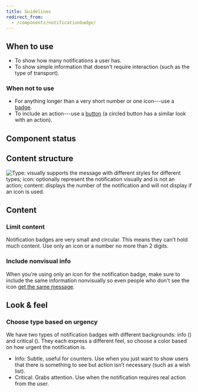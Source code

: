 ```yaml
---
title: Guidelines
redirect_from:
  - /components/notificationbadge/
---
```


<ReactExample exampleId="NotificationBadge-default" />

## When to use

- To show how many notifications a user has.
- To show simple information that doesn't require interaction (such as the type of transport).

### When not to use

- For anything longer than a very short number or one icon---use a [badge](/components/information/badge/).
- To include an action---use a [button](/components/action/button/)
  (a circled button has a similar look with an action).

## Component status

<ComponentStatus component="NotificationBadge" />

## Content structure

![Type: visually supports the message with different styles for different types; icon: optionally represent the notification visually and is not an action; content: displays the number of the notification and will not display if an icon is used.](fileId:4QJZqvBvRrLu6t9mwObCkA;nodeId:119%3A1159)

## Content

### Limit content

Notification badges are very small and circular.
This means they can't hold much content.
Use only an icon or a number no more than 2 digits.

### Include nonvisual info

When you're using only an icon for the notification badge,
make sure to include the same information nonvisually
so even people who don't see the icon [get the same message](/foundation/accessibility/).

<ReactExample exampleId="NotificationBadge-accessibility" />

## Look & feel

### Choose type based on urgency

We have two types of notification badges with different backgrounds:
info (<InlineToken name="paletteBlueLight" alternateName />)
and critical (<InlineToken name="paletteRedLight" alternateName />).
They each express a different feel,
so choose a color based on how urgent the notification is.

- Info: Subtle, useful for counters.
  Use when you just want to show users that there is something to see
  but action isn’t necessary (such as a wish list).
- Critical: Grabs attention.
  Use when the notification requires real action from the user.

<ReactExample exampleId="NotificationBadge-types" />

